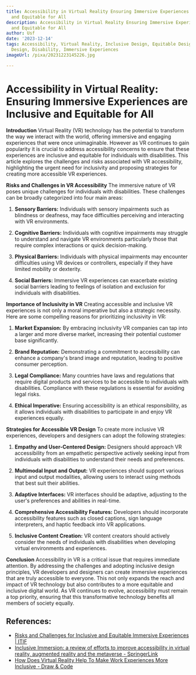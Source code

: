 ```yaml
---
title: Accessibility in Virtual Reality Ensuring Immersive Experiences are Inclusive
  and Equitable for All
description: Accessibility in Virtual Reality Ensuring Immersive Experiences are Inclusive
  and Equitable for All
author: Usf
date: '2023-12-14'
tags: Accessibility, Virtual Reality, Inclusive Design, Equitable Design, Universal
  Design, Disability, Immersive Experiences
imageUrl: /pixa/20231223145226.jpg

---
```

# Accessibility in  Virtual Reality: Ensuring Immersive  Experiences are Inclusive and Equitable for All

**Introduction**
Virtual Reality (VR) technology  has the potential to transform  the  way we interact with  the world, offering  immersive and engaging experiences that were once unimaginable. However as VR continues to gain popularity it is crucial to address accessibility concerns to ensure that  these experiences are  inclusive and equitable  for individuals with disabilities. This article explores the challenges and risks associated  with VR accessibility, highlighting  the urgent need for inclusivity and proposing strategies for creating more accessible VR experiences.

**Risks  and Challenges in VR Accessibility**
The  immersive nature of VR poses unique challenges for individuals with disabilities. These challenges can be  broadly categorized into four main areas:

1. **Sensory Barriers:** Individuals  with sensory impairments such as blindness or deafness, may face difficulties perceiving and interacting with VR environments.

2. **Cognitive Barriers:** Individuals with cognitive  impairments may struggle to understand and navigate VR environments particularly those that require complex interactions or quick decision-making.

3. **Physical Barriers:** Individuals with physical impairments may  encounter difficulties using VR devices or  controllers, especially if they have limited mobility or dexterity.

4. **Social Barriers:** Immersive VR experiences can exacerbate existing social barriers leading to feelings of isolation and exclusion for individuals with disabilities.

**Importance of Inclusivity in VR**
Creating accessible and inclusive VR experiences  is not  only a moral imperative but  also a strategic necessity. Here are  some compelling reasons for  prioritizing inclusivity in VR:

1. **Market Expansion:** By  embracing inclusivity VR companies can tap into a  larger  and more diverse market, increasing their potential  customer base significantly.

2. **Brand  Reputation:** Demonstrating a commitment to  accessibility can enhance a company's brand image and  reputation, leading to positive consumer perception.

3. **Legal Compliance:** Many countries have laws and regulations that require digital  products and services to be accessible to individuals with disabilities. Compliance with these  regulations is essential for avoiding legal risks.

4. **Ethical Imperative:** Ensuring accessibility is an ethical responsibility, as it allows  individuals with disabilities to participate in and enjoy VR experiences equally.

**Strategies  for Accessible VR Design**
To create more inclusive VR experiences,  developers and designers can adopt  the following strategies:

1. **Empathy and User-Centered Design:** Designers should  approach VR accessibility from an empathetic perspective actively seeking input from individuals with disabilities to  understand their needs and  preferences.

2. **Multimodal Input and  Output:**  VR experiences should support various input and output modalities, allowing users to interact using methods that best suit their abilities.

3. **Adaptive Interfaces:** VR interfaces should be adaptive,  adjusting to the user's  preferences and abilities in real-time.

4. **Comprehensive Accessibility Features:** Developers should incorporate accessibility features such as closed captions, sign language interpreters, and haptic feedback into VR  applications.

5. **Inclusive Content Creation:** VR content creators should actively consider the needs of individuals with  disabilities when  developing virtual environments  and experiences.

**Conclusion**
Accessibility in VR is a critical issue that requires immediate attention. By addressing the challenges and adopting inclusive  design principles, VR developers and designers  can create immersive  experiences that are truly accessible to everyone. This not only expands the  reach and impact of VR technology but also contributes to a more equitable and inclusive digital world. As VR continues to evolve, accessibility must remain a top priority, ensuring that this transformative technology benefits all members of society equally.

## References:
- [Risks and Challenges for Inclusive and Equitable Immersive Experiences | ITIF](https://itif.org/publications/2021/06/01/risks-and-challenges-inclusive-and-equitable-immersive-experiences/)
- [Inclusive Immersion: a review of efforts to improve accessibility in virtual reality, augmented reality and the metaverse - SpringerLink](https://link.springer.com/article/10.1007/s10055-023-00850-8)
- [How Does Virtual Reality Help To Make Work Experiences More Inclusive - Draw & Code](https://drawandcode.com/learning-zone/how-does-virtual-reality-help-to-make-work-experiences-more-inclusive/)
